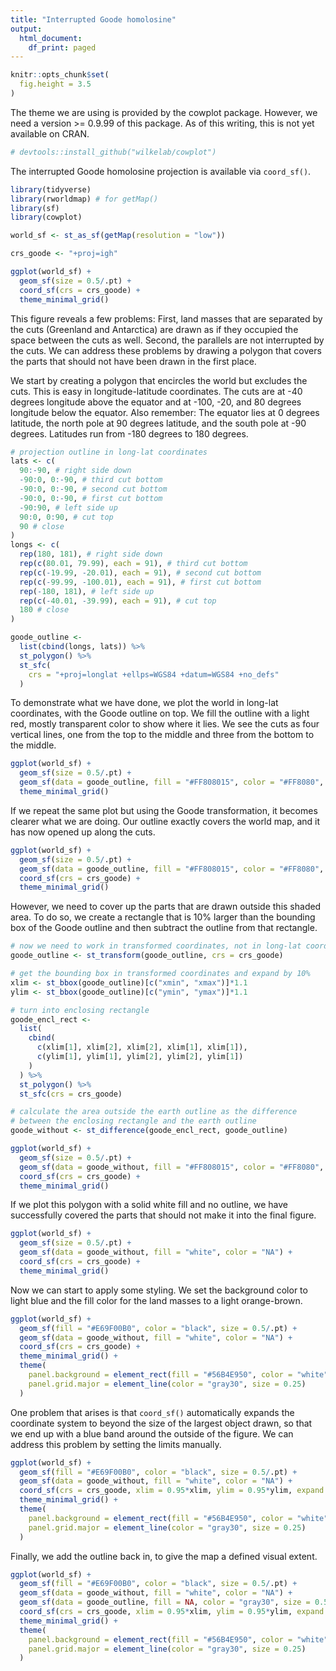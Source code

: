 ```yaml
---
title: "Interrupted Goode homolosine"
output:
  html_document:
    df_print: paged
---
```


```r
knitr::opts_chunk$set(
  fig.height = 3.5
)
```

The theme we are using is provided by the cowplot package. However, we need a version >= 0.9.99 of this package. As of this writing, this is not yet available on CRAN.
```r
# devtools::install_github("wilkelab/cowplot")
```

The interrupted Goode homolosine projection is available via `coord_sf()`.

```r
library(tidyverse)
library(rworldmap) # for getMap()
library(sf)
library(cowplot)

world_sf <- st_as_sf(getMap(resolution = "low"))

crs_goode <- "+proj=igh"

ggplot(world_sf) + 
  geom_sf(size = 0.5/.pt) +
  coord_sf(crs = crs_goode) +
  theme_minimal_grid()
```

This figure reveals a few problems: First, land masses that are separated by the cuts (Greenland and Antarctica) are drawn as if they occupied the space between the cuts as well. Second, the parallels are not interrupted by the cuts. We can address these problems by drawing a polygon that covers the parts that should not have been drawn in the first place.

We start by creating a polygon that encircles the world but excludes the cuts. This is easy in longitude-latitude coordinates. The cuts are at -40 degrees longitude above the equator and at -100, -20, and 80 degrees longitude below the equator. Also remember: The equator lies at 0 degrees latitude, the north pole at 90 degrees latitude, and the south pole at -90 degrees. Latitudes run from -180 degrees to 180 degrees.

```r
# projection outline in long-lat coordinates
lats <- c(
  90:-90, # right side down
  -90:0, 0:-90, # third cut bottom
  -90:0, 0:-90, # second cut bottom
  -90:0, 0:-90, # first cut bottom
  -90:90, # left side up
  90:0, 0:90, # cut top
  90 # close
)
longs <- c(
  rep(180, 181), # right side down
  rep(c(80.01, 79.99), each = 91), # third cut bottom
  rep(c(-19.99, -20.01), each = 91), # second cut bottom
  rep(c(-99.99, -100.01), each = 91), # first cut bottom
  rep(-180, 181), # left side up
  rep(c(-40.01, -39.99), each = 91), # cut top
  180 # close
)

goode_outline <- 
  list(cbind(longs, lats)) %>%
  st_polygon() %>%
  st_sfc(
    crs = "+proj=longlat +ellps=WGS84 +datum=WGS84 +no_defs"
  )
```

To demonstrate what we have done, we plot the world in long-lat coordinates, with the Goode outline on top. We fill the outline with a light red, mostly transparent color to show where it lies. We see the cuts as four vertical lines, one from the top to the middle and three from the bottom to the middle.

```r
ggplot(world_sf) + 
  geom_sf(size = 0.5/.pt) +
  geom_sf(data = goode_outline, fill = "#FF808015", color = "#FF8080", size = 0.5) +
  theme_minimal_grid()
```

If we repeat the same plot but using the Goode transformation, it becomes clearer what we are doing. Our outline exactly covers the world map, and it has now opened up along the cuts. 
```r
ggplot(world_sf) + 
  geom_sf(size = 0.5/.pt) +
  geom_sf(data = goode_outline, fill = "#FF808015", color = "#FF8080", size = 0.5) +
  coord_sf(crs = crs_goode) +
  theme_minimal_grid()
```

However, we need to cover up the parts that are drawn outside this shaded area. To do so, we create a rectangle that is 10% larger than the bounding box of the Goode outline and then subtract the outline from that rectangle.
```r
# now we need to work in transformed coordinates, not in long-lat coordinates
goode_outline <- st_transform(goode_outline, crs = crs_goode)

# get the bounding box in transformed coordinates and expand by 10%
xlim <- st_bbox(goode_outline)[c("xmin", "xmax")]*1.1
ylim <- st_bbox(goode_outline)[c("ymin", "ymax")]*1.1

# turn into enclosing rectangle
goode_encl_rect <- 
  list(
    cbind(
      c(xlim[1], xlim[2], xlim[2], xlim[1], xlim[1]), 
      c(ylim[1], ylim[1], ylim[2], ylim[2], ylim[1])
    )
  ) %>%
  st_polygon() %>%
  st_sfc(crs = crs_goode)

# calculate the area outside the earth outline as the difference
# between the enclosing rectangle and the earth outline
goode_without <- st_difference(goode_encl_rect, goode_outline)

ggplot(world_sf) + 
  geom_sf(size = 0.5/.pt) +
  geom_sf(data = goode_without, fill = "#FF808015", color = "#FF8080", size = 0.5) +
  coord_sf(crs = crs_goode) +
  theme_minimal_grid()
```

If we plot this polygon with a solid white fill and no outline, we have successfully covered the parts that should not make it into the final figure.

```r
ggplot(world_sf) + 
  geom_sf(size = 0.5/.pt) +
  geom_sf(data = goode_without, fill = "white", color = "NA") +
  coord_sf(crs = crs_goode) +
  theme_minimal_grid()
```

Now we can start to apply some styling. We set the background color to light blue and the fill color for the land masses to a light orange-brown.

```r
ggplot(world_sf) + 
  geom_sf(fill = "#E69F00B0", color = "black", size = 0.5/.pt) +
  geom_sf(data = goode_without, fill = "white", color = "NA") +
  coord_sf(crs = crs_goode) +
  theme_minimal_grid() +
  theme(
    panel.background = element_rect(fill = "#56B4E950", color = "white", size = 1),
    panel.grid.major = element_line(color = "gray30", size = 0.25)
  )
```

One problem that arises is that `coord_sf()` automatically expands the coordinate system to beyond the size of the largest object drawn, so that we end up with a blue band around the outside of the figure. We can address this problem by setting the limits manually.

```r
ggplot(world_sf) + 
  geom_sf(fill = "#E69F00B0", color = "black", size = 0.5/.pt) +
  geom_sf(data = goode_without, fill = "white", color = "NA") +
  coord_sf(crs = crs_goode, xlim = 0.95*xlim, ylim = 0.95*ylim, expand = FALSE) +
  theme_minimal_grid() +
  theme(
    panel.background = element_rect(fill = "#56B4E950", color = "white", size = 1),
    panel.grid.major = element_line(color = "gray30", size = 0.25)
  )
```

Finally, we add the outline back in, to give the map a defined visual extent.

```r
ggplot(world_sf) + 
  geom_sf(fill = "#E69F00B0", color = "black", size = 0.5/.pt) +
  geom_sf(data = goode_without, fill = "white", color = "NA") +
  geom_sf(data = goode_outline, fill = NA, color = "gray30", size = 0.5/.pt) +
  coord_sf(crs = crs_goode, xlim = 0.95*xlim, ylim = 0.95*ylim, expand = FALSE) +
  theme_minimal_grid() +
  theme(
    panel.background = element_rect(fill = "#56B4E950", color = "white", size = 1),
    panel.grid.major = element_line(color = "gray30", size = 0.25)
  )
```
